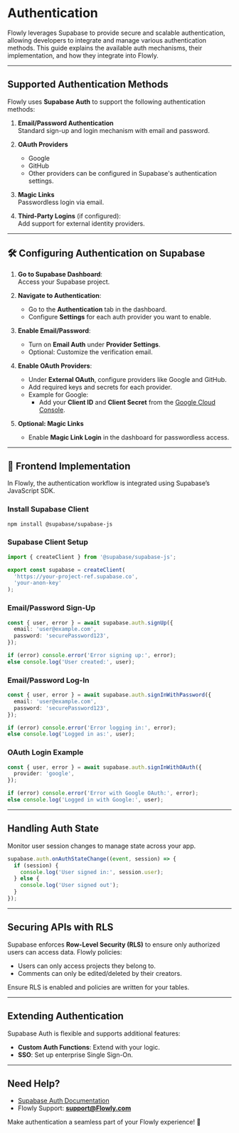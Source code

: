 # **Authentication**

Flowly leverages Supabase to provide secure and scalable authentication, allowing developers to integrate and manage various authentication methods. This guide explains the available auth mechanisms, their implementation, and how they integrate into Flowly.

---

## **Supported Authentication Methods**

Flowly uses **Supabase Auth** to support the following authentication methods:

1. **Email/Password Authentication**  
   Standard sign-up and login mechanism with email and password.
   
2. **OAuth Providers**  
   - Google  
   - GitHub  
   - Other providers can be configured in Supabase's authentication settings.

3. **Magic Links**  
   Passwordless login via email.

4. **Third-Party Logins** (if configured):  
   Add support for external identity providers.

---

## 🛠 **Configuring Authentication on Supabase**

1. **Go to Supabase Dashboard**:  
   Access your Supabase project.

2. **Navigate to Authentication**:  
   - Go to the **Authentication** tab in the dashboard.  
   - Configure **Settings** for each auth provider you want to enable.

3. **Enable Email/Password**:  
   - Turn on **Email Auth** under **Provider Settings**.  
   - Optional: Customize the verification email.

4. **Enable OAuth Providers**:  
   - Under **External OAuth**, configure providers like Google and GitHub.  
   - Add required keys and secrets for each provider.  
   - Example for Google:  
     - Add your **Client ID** and **Client Secret** from the [Google Cloud Console](https://console.cloud.google.com/).

5. **Optional: Magic Links**  
   - Enable **Magic Link Login** in the dashboard for passwordless access.

---

## 🔗 **Frontend Implementation**

In Flowly, the authentication workflow is integrated using Supabase’s JavaScript SDK.

### **Install Supabase Client**

```bash
npm install @supabase/supabase-js
```

### **Supabase Client Setup**

```typescript
import { createClient } from '@supabase/supabase-js';

export const supabase = createClient(
  'https://your-project-ref.supabase.co',
  'your-anon-key'
);
```

### **Email/Password Sign-Up**

```typescript
const { user, error } = await supabase.auth.signUp({
  email: 'user@example.com',
  password: 'securePassword123',
});

if (error) console.error('Error signing up:', error);
else console.log('User created:', user);
```

### **Email/Password Log-In**

```typescript
const { user, error } = await supabase.auth.signInWithPassword({
  email: 'user@example.com',
  password: 'securePassword123',
});

if (error) console.error('Error logging in:', error);
else console.log('Logged in as:', user);
```

### **OAuth Login Example**

```typescript
const { user, error } = await supabase.auth.signInWithOAuth({
  provider: 'google',
});

if (error) console.error('Error with Google OAuth:', error);
else console.log('Logged in with Google:', user);
```

---

## **Handling Auth State**

Monitor user session changes to manage state across your app.

```typescript
supabase.auth.onAuthStateChange((event, session) => {
  if (session) {
    console.log('User signed in:', session.user);
  } else {
    console.log('User signed out');
  }
});
```

---

## **Securing APIs with RLS**

Supabase enforces **Row-Level Security (RLS)** to ensure only authorized users can access data. Flowly policies:

- Users can only access projects they belong to.
- Comments can only be edited/deleted by their creators.  

Ensure RLS is enabled and policies are written for your tables.

---

## **Extending Authentication**

Supabase Auth is flexible and supports additional features:
- **Custom Auth Functions**: Extend with your logic.
- **SSO**: Set up enterprise Single Sign-On.

---

## **Need Help?**

- [Supabase Auth Documentation](https://supabase.com/docs/guides/auth)
- Flowly Support: **support@Flowly.com**  

Make authentication a seamless part of your Flowly experience! 🚀